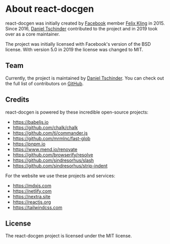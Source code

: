 # About react-docgen

react-docgen was initially created by [Facebook](https://www.facebook.com) member
[Felix Kling](https://felix-kling.de) in 2015. Since 2016,
[Daniel Tschinder](https://danieltschinder.com) contributed to the project and
in 2019 took over as a core maintainer.

The project was initially licensed with Facebook's version of the BSD license.
With version 5.0 in 2019 the license was changed to MIT.

## Team

Currently, the project is maintained by
[Daniel Tschinder](https://danieltschinder.com). You can check out the full list
of contributors on
[GitHub](https://github.com/reactjs/react-docgen/graphs/contributors).

## Credits

react-docgen is powered by these incredible open-source projects:

- https://babeljs.io
- https://github.com/chalk/chalk
- https://github.com/tj/commander.js
- https://github.com/mrmlnc/fast-glob
- https://pnpm.io
- https://www.mend.io/renovate
- https://github.com/browserify/resolve
- https://github.com/sindresorhus/slash
- https://github.com/sindresorhus/strip-indent

For the website we use these projects and services:

- https://mdxjs.com
- https://netlify.com
- https://nextra.site
- https://reactjs.org
- https://tailwindcss.com

## License

The react-docgen project is licensed under the MIT license.
